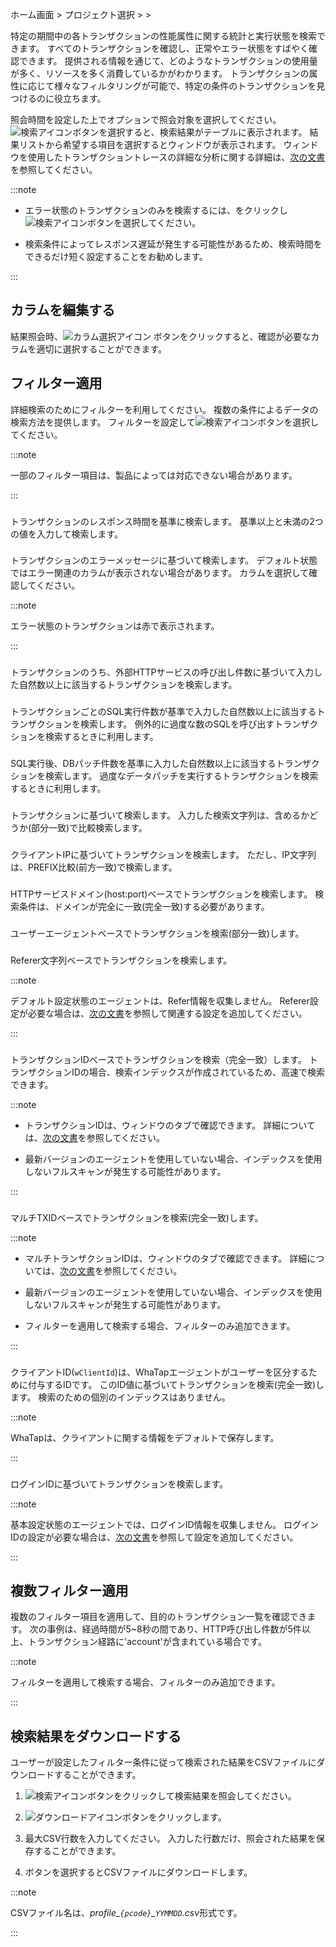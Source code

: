 ホーム画面 > プロジェクト選択 > <Cmdname sid="analysis" className="uitext" /> > <Cmdname sid="tx_search" className="uitext" />

特定の期間中の各トランザクションの性能属性に関する統計と実行状態を検索できます。 すべてのトランザクションを確認し、正常やエラー状態をすばやく確認できます。 提供される情報を通じて、どのようなトランザクションの使用量が多く、リソースを多く消費しているかがわかります。 トランザクションの属性に応じて様々なフィルタリングが可能で、特定の条件のトランザクションを見つけるのに役立ちます。

<ImgLang img='apm-tx-search.png' desc='TX検索' />

照会時間を設定した上で<Cmdname sid="application" className="uitext" />オプションで照会対象を選択してください。 ![検索アイコン](/img/ico-btn-search.png)ボタンを選択すると、検索結果がテーブルに表示されます。 結果リストから希望する項目を選択すると<Cmdname sid="TTL06527" className="uitext" />ウィンドウが表示されます。 <Cmdname sid="TTL06527" className="uitext" />ウィンドウを使用したトランザクショントレースの詳細な分析に関する詳細は、[次の文書](trs-profile#details)を参照してください。

:::note

- エラー状態のトランザクションのみを検索するには、<Cmdname sid="show_only_error" className="uitext" />をクリックし![検索アイコン](/img/ico-btn-search.png)ボタンを選択してください。

- 検索条件によってレスポンス遅延が発生する可能性があるため、検索時間をできるだけ短く設定することをお勧めします。

:::

## カラムを編集する

<ImgLang img='whatap_application_analysis_tx_profile_column.png' desc='カラム選択' />

結果照会時、![カラム選択アイコン](/img/ico-column-set.svg) <Cmdname sid="column_select" className="uitext" />ボタンをクリックすると、確認が必要なカラムを適切に選択することができます。

## フィルター適用

詳細検索のためにフィルターを利用してください。 複数の条件によるデータの検索方法を提供します。 フィルターを設定して![検索アイコン](/img/ico-btn-search.png)ボタンを選択してください。

:::note

一部のフィルター項目は、製品によっては対応できない場合があります。

:::

### <Cmdname sid="TTL06361" />

<ImgLang img='apm-tx-search-elapsed-time.png' desc='経過時間' />

トランザクションのレスポンス時間を基準に検索します。 基準以上と未満の2つの値を入力して検索します。

### <Cmdname sid="TTL06088" />

<ImgLang img='apm-tx-search-error-message.png' desc='エラーメッセージ' />

トランザクションのエラーメッセージに基づいて検索します。 デフォルト状態ではエラー関連のカラムが表示されない場合があります。 カラムを選択して確認してください。

:::note

エラー状態のトランザクションは赤で表示されます。

:::

### <Cmdname sid="TTL06089" />

<ImgLang img='apm-tx-search-http-call.png' desc='HTTPコール件数' />

トランザクションのうち、外部HTTPサービスの呼び出し件数に基づいて入力した自然数以上に該当するトランザクションを検索します。

### <Cmdname sid="TTL06097" />

<ImgLang img='apm-tx-search-sql-count.png' desc='SQL件数' />

トランザクションごとのSQL実行件数が基準で入力した自然数以上に該当するトランザクションを検索します。 例外的に過度な数のSQLを呼び出すトランザクションを検索するときに利用します。

### <Cmdname sid="TTL06094" />

<ImgLang img='apm-tx-search-sql-fetch-count.png' desc='SQLフェッチ数' />

SQL実行後、DBパッチ件数を基準に入力した自然数以上に該当するトランザクションを検索します。 過度なデータパッチを実行するトランザクションを検索するときに利用します。

### <Cmdname sid="TTL06918" />

<ImgLang img='apm-tx-search-transaction.png' desc='トランザクション' />

トランザクションに基づいて検索します。 入力した検索文字列は、含めるかどうか(部分一致)で比較検索します。

### <Cmdname sid="TTL06081" />

<ImgLang img='apm-tx-search-client-ip.png' desc='IP' />

クライアントIPに基づいてトランザクションを検索します。 ただし、IP文字列は、PREFIX比較(前方一致)で検索します。

### <Cmdname sid="TTL06101" />

<ImgLang img='apm-tx-search-domain.png' desc='ドメイン' />

HTTPサービスドメイン(host:port)ベースでトランザクションを検索します。 検索条件は、ドメインが完全に一致(完全一致)する必要があります。

### <Cmdname sid="TTL06359" />

<ImgLang img='apm-tx-search-user-agent.png' desc='ユーザーエージェント' />

ユーザーエージェントベースでトランザクションを検索(部分一致)します。

<InDoc product="java,python,nodejs">

### <Cmdname sid="TTL06108" />

Referer文字列ベースでトランザクションを検索します。

:::note

デフォルト設定状態のエージェントは、Refer情報を収集しません。 Referer設定が必要な場合は、[次の文書](analysis-apm-trs#stat-referer)を参照して関連する設定を追加してください。

:::

</InDoc>

### <Cmdname sid="TTL06111" />

<ImgLang img='apm-tx-search-tx-id.png' desc='TXID' />

トランザクションIDベースでトランザクションを検索（完全一致）します。 トランザクションIDの場合、検索インデックスが作成されているため、高速で検索できます。

:::note

- トランザクションIDは、<Cmdname sid="TTL06527" className="uitext" />ウィンドウの<Cmdname sid="TTL06125" className="uitext" />タブで確認できます。 詳細については、[次の文書](trs-profile#anlaysis-trace-record-summary)を参照してください。

- 最新バージョンのエージェントを使用していない場合、インデックスを使用しないフルスキャンが発生する可能性があります。

:::

### <Cmdname sid="TTL06107" />

<ImgLang img='apm-tx-search-mtx-id.png' desc='マルチTX ID' />

マルチTXIDベースでトランザクションを検索(完全一致)します。

:::note

<Xclude product="dotnet">

- マルチトランザクションIDは、<Cmdname sid="TTL06527" className="uitext" />ウィンドウの<Cmdname sid="TTL06125" className="uitext" />タブで確認できます。 詳細については、[次の文書](trs-multi-trace#trace-multi-tx)を参照してください。

</Xclude>

- 最新バージョンのエージェントを使用していない場合、インデックスを使用しないフルスキャンが発生する可能性があります。

- <Cmdname sid="TTL06107" className="uitext" />フィルターを適用して検索する場合、<Cmdname sid="TTL06111" className="uitext" />フィルターのみ追加できます。

:::

### <Cmdname sid="TTL06420" />

<ImgLang img='apm-tx-search-wclientid.png' desc='クライアントID' />

クライアントID(`wClientId`)は、WhaTapエージェントがユーザーを区分するために付与するIDです。 このID値に基づいてトランザクションを検索(完全一致)します。 検索のための個別のインデックスはありません。

:::note

WhaTapは、クライアントに関する情報をデフォルトで保存します。

:::

<InDoc product="java">

### <Cmdname sid="TTL06082" />

ログインIDに基づいてトランザクションを検索します。

:::note

基本設定状態のエージェントでは、ログインID情報を収集しません。 ログインIDの設定が必要な場合は、[次の文書](script-plugin#common-plugin)を参照して設定を追加してください。

:::

</InDoc>

## 複数フィルター適用

複数のフィルター項目を適用して、目的のトランザクション一覧を確認できます。 次の事例は、経過時間が5~8秒の間であり、HTTP呼び出し件数が5件以上、トランザクション経路に'account'が含まれている場合です。

<ImgLang img='apm-tx-search-multiple-filtering.png' desc='マルチフィルタの適用' />

:::note

<Cmdname sid="TTL06107" className="uitext" />フィルターを適用して検索する場合、<Cmdname sid="TTL06111" className="uitext" />フィルターのみ追加できます。

:::

## 検索結果をダウンロードする

ユーザーが設定したフィルター条件に従って検索された結果をCSVファイルにダウンロードすることができます。 

1. ![検索アイコン](/img/ico-btn-search.png)ボタンをクリックして検索結果を照会してください。

2. ![ダウンロードアイコン](/img/ic-csv-download-ms.svg)ボタンをクリックします。

3. 最大CSV行数を入力してください。 入力した行数だけ、照会された結果を保存することができます。

4. <Cmdname sid="download" className="uitext" />ボタンを選択するとCSVファイルにダウンロードします。

:::note

CSVファイル名は、*profile\_`{pcode}`\_`YYMMDD`.csv*形式です。

:::
